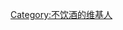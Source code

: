 {{Userbox
|id= 不饮酒
|id-c= #FFFFFF
|info= <div class="center">这个用户<br/>'''<span style="color:#0000FF;">对[[酒|<span style="color:#0000FF;">酒</span>]]反感，[[:Category:不饮酒的维基人|<span style="color:#0000FF;">坚决不饮酒</span>]]</span>'''</div>
|info-c= #CCCC44
|info-s= 10
|info-fc= #2E2E2E
|border-c= #000000
}}[[Category:不饮酒的维基人]]